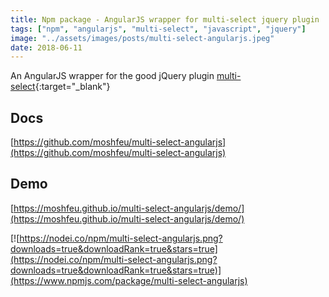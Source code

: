 ```yaml
---
title: Npm package - AngularJS wrapper for multi-select jquery plugin
tags: ["npm", "angularjs", "multi-select", "javascript", "jquery"]
image: "../assets/images/posts/multi-select-angularjs.jpeg"
date: 2018-06-11
---
```


An AngularJS wrapper for the good jQuery plugin [multi-select](https://github.com/lou/multi-select){:target="\_blank"}

## Docs

[https://github.com/moshfeu/multi-select-angularjs](https://github.com/moshfeu/multi-select-angularjs)

## Demo

[https://moshfeu.github.io/multi-select-angularjs/demo/](https://moshfeu.github.io/multi-select-angularjs/demo/)

[![https://nodei.co/npm/multi-select-angularjs.png?downloads=true&downloadRank=true&stars=true](https://nodei.co/npm/multi-select-angularjs.png?downloads=true&downloadRank=true&stars=true)](https://www.npmjs.com/package/multi-select-angularjs)
